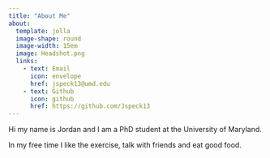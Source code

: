 ```yaml
---
title: "About Me"
about: 
  template: jolla
  image-shape: round
  image-width: 15em
  image: Headshot.png
  links: 
    - text: Email 
      icon: envelope
      href: jspeck13@umd.edu
    - text: Github
      icon: github
      href: https://github.com/Jspeck13
---
```


Hi my name is Jordan and I am a PhD student at the University of Maryland.

In my free time I like the exercise, talk with friends and eat good food.
